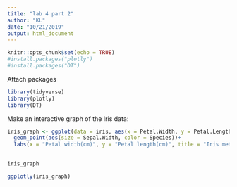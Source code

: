 ```yaml
---
title: "lab 4 part 2"
author: "KL"
date: "10/21/2019"
output: html_document
---
```


```r
knitr::opts_chunk$set(echo = TRUE)
#install.packages("plotly")
#install.packages("DT")
```


Attach packages
```r

library(tidyverse)
library(plotly)
library(DT)


```

Make an interactive graph of the Iris data:
```r

iris_graph <- ggplot(data = iris, aes(x = Petal.Width, y = Petal.Length))+
  geom_point(aes(size = Sepal.Width, color = Species))+
  labs(x = "Petal width(cm)", y = "Petal length(cm)", title = "Iris metrics")
  

iris_graph

ggplotly(iris_graph)

```













































